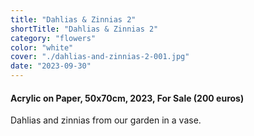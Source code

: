 ```yaml
---
title: "Dahlias & Zinnias 2"
shortTitle: "Dahlias & Zinnias 2"
category: "flowers"
color: "white"
cover: "./dahlias-and-zinnias-2-001.jpg"
date: "2023-09-30"
---
```

    
#### Acrylic on Paper, 50x70cm, 2023, For Sale (200 euros)
    
Dahlias and zinnias from our garden in a vase.